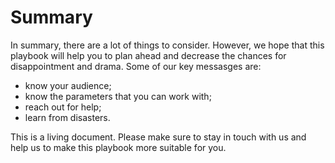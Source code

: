 # Summary {.unnumbered}

In summary, there are a lot of things to consider. However, we hope that this playbook will help you to plan ahead and decrease the chances for disappointment and drama. Some of our key messasges are:

- know your audience;
- know the parameters that you can work with;
- reach out for help;
- learn from disasters.

This is a living document. Please make sure to stay in touch with us and help us to make this playbook more suitable for you.
